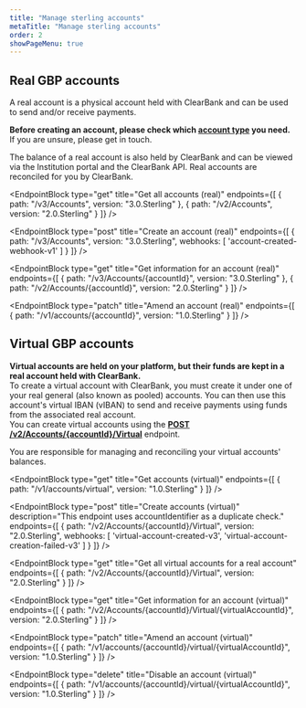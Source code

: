 ```yaml
---
title: "Manage sterling accounts"
metaTitle: "Manage sterling accounts"
order: 2
showPageMenu: true
---
```




## Real GBP accounts

A real account is a physical account held with ClearBank and can be used to send and/or receive payments.

**Before creating an account, please check which [account type](./account-types#account-types) you need.** If you are unsure, please get in touch.

The balance of a real account is also held by ClearBank and can be viewed via the Institution portal and the ClearBank API. Real accounts are reconciled for you by ClearBank.

<EndpointBlock
  type="get"
  title="Get all accounts (real)"
  endpoints={[
    {
      path: "/v3/Accounts",
      version: "3.0.Sterling"
    },
    {
      path: "/v2/Accounts",
      version: "2.0.Sterling"
    }
  ]}
/>



<EndpointBlock
  type="post"
  title="Create an account (real)"
  endpoints={[
    {
      path: "/v3/Accounts",
      version: "3.0.Sterling",
      webhooks: [
        'account-created-webhook-v1'
      ]
    }
  ]}
/>

<WebhookPlaceholder render='account-created-webhook-v1' />


<EndpointBlock
  type="get"
  title="Get information for an account (real)"
  endpoints={[
    {
      path: "/v3/Accounts/{accountId}",
      version: "3.0.Sterling"
    },
    {
      path: "/v2/Accounts/{accountId}",
      version: "2.0.Sterling"
    }
  ]}
/>

<EndpointBlock
  type="patch"
  title="Amend an account (real)"
  endpoints={[
    {
      path: "/v1/accounts/{accountId}",
      version: "1.0.Sterling"
    }
  ]}
/>

## Virtual GBP accounts

**Virtual accounts are held on your platform, but their funds are kept in a real account held with ClearBank.**  
To create a virtual account with ClearBank, you must create it under one of your real general (also known as pooled) accounts. You can then use this account's virtual IBAN (vIBAN) to send and receive payments using funds from the associated real account.  
You can create virtual accounts using the **[POST /v2/Accounts/\{accountId\}/Virtual](#create-accounts-virtual)** endpoint.  

You are responsible for managing and reconciling your virtual accounts' balances.

<EndpointBlock
  type="get"
  title="Get accounts (virtual)"
  endpoints={[
    {
      path: "/v1/accounts/virtual",
      version: "1.0.Sterling"
    }
  ]}
/>

<EndpointBlock
  type="post"
  title="Create accounts (virtual)"
  description="This endpoint uses accountIdentifier as a duplicate check."
  endpoints={[
    {
      path: "/v2/Accounts/{accountId}/Virtual",
      version: "2.0.Sterling",
      webhooks: [
        'virtual-account-created-v3',
        'virtual-account-creation-failed-v3'
      ]
    }
  ]}
/>

<WebhookPlaceholder render='virtual-account-created-v3' />
<WebhookPlaceholder render='virtual-account-creation-failed-v3' />

<EndpointBlock
  type="get"
  title="Get all virtual accounts for a real account"
  endpoints={[
    {
      path: "/v2/Accounts/{accountId}/Virtual",
      version: "2.0.Sterling"
    }
  ]}
/>

<EndpointBlock
  type="get"
  title="Get information for an account (virtual)"
  endpoints={[
    {
      path: "/v2/Accounts/{accountId}/Virtual/{virtualAccountId}",
      version: "2.0.Sterling"
    }
  ]}
/>

<EndpointBlock
  type="patch"
  title="Amend an account (virtual)"
  endpoints={[
    {
      path: "/v1/accounts/{accountId}/virtual/{virtualAccountId}",
      version: "1.0.Sterling"
    }
  ]}
/>

<EndpointBlock
  type="delete"
  title="Disable an account (virtual)"
  endpoints={[
    {
      path: "/v1/accounts/{accountId}/virtual/{virtualAccountId}",
      version: "1.0.Sterling"
    }
  ]}
/>

